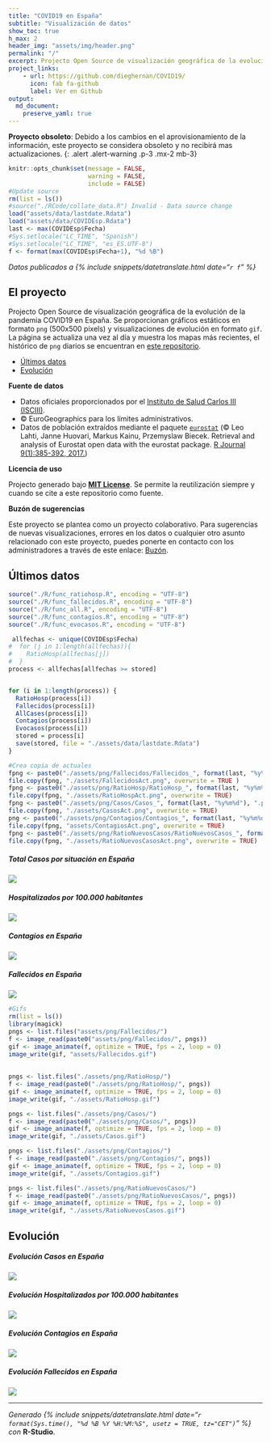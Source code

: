 ```yaml
---
title: "COVID19 en España"
subtitle: "Visualización de datos"
show_toc: true
h_max: 2
header_img: "assets/img/header.png"
permalink: "/"
excerpt: Projecto Open Source de visualización geográfica de la evolución de la pandemia COVID19 en España
project_links:
    - url: https://github.com/dieghernan/COVID19/
      icon: fab fa-github
      label: Ver en Github
output: 
  md_document:
    preserve_yaml: true
---
```


**Proyecto obsoleto**: Debido a los cambios en el aprovisionamiento de la información, este proyecto se considera obsoleto y no recibirá mas actualizaciones.
{: .alert .alert-warning .p-3 .mx-2 mb-3}

```r
knitr::opts_chunk$set(message = FALSE,
                      warning = FALSE,
                      include = FALSE)
#Update source
rm(list = ls())
#source("./RCode/collate_data.R") Invalid - Data source change
load("assets/data/lastdate.Rdata")
load("assets/data/COVIDEsp.Rdata")
last <- max(COVIDEsp$Fecha)
#Sys.setlocale("LC_TIME", "Spanish")
#Sys.setlocale("LC_TIME", "es_ES.UTF-8")
f <- format(max(COVIDEsp$Fecha+1), "%d %B")
```

*Datos publicados a {% include snippets/datetranslate.html  date="`r f`" %}*

## El proyecto

Projecto Open Source de visualización geográfica de la evolución de la pandemia COVID19 en España. Se proporcionan gráficos estáticos en formato `png` (500x500 pixels) y visualizaciones de evolución en formato `gif`. La página se actualiza una vez al día y muestra los mapas más recientes, el histórico de `png` diarios se encuentran en [este repositorio](https://github.com/dieghernan/COVID19/tree/master/pngs).

- [Últimos datos](#últimos-datos)
- [Evolución](#evolución)

**Fuente de datos**

- Datos oficiales proporcionados por el [Instituto de Salud Carlos III (ISCIII)](https://covid19.isciii.es/).
- © EuroGeographics para los límites administrativos.
- Datos de población extraídos mediante el paquete [`eurostat`]( http://ropengov.github.io/eurostat) (© Leo Lahti, Janne Huovari, Markus Kainu, Przemyslaw Biecek. Retrieval and analysis of Eurostat open data with the eurostat package. [R Journal 9(1):385-392, 2017.](https://journal.r-project.org/archive/2017/RJ-2017-019/index.html))

**Licencia de uso**

Projecto generado bajo [**MIT License**](./LICENSE). Se permite la reutilización siempre y cuando se cite a este repositorio como fuente.

**Buzón de sugerencias**

Este proyecto se plantea como un proyecto colaborativo. Para sugerencias de nuevas visualizaciones, errores en los datos o cualquier otro asunto relacionado con este proyecto, puedes ponerte en contacto con los administradores a través de este enlace: [Buzón](https://github.com/dieghernan/COVID19/issues/new/choose).



## Últimos datos


```r
source("./R/func_ratiohosp.R", encoding = "UTF-8")
source("./R/func_fallecidos.R", encoding = "UTF-8")
source("./R/func_all.R", encoding = "UTF-8")
source("./R/func_contagios.R", encoding = "UTF-8")
source("./R/func_evocasos.R", encoding = "UTF-8")

 allfechas <- unique(COVIDEsp$Fecha)
#  for (j in 1:length(allfechas)){
#    RatioHosp(allfechas[j])
#  }
process <- allfechas[allfechas >= stored]


for (i in 1:length(process)) {
  RatioHosp(process[i])
  Fallecidos(process[i])
  AllCases(process[i])
  Contagios(process[i])
  Evocasos(process[i])
  stored = process[i]
  save(stored, file = "./assets/data/lastdate.Rdata")
}

#Crea copia de actuales
fpng <- paste0("./assets/png/Fallecidos/Fallecidos_", format(last, "%y%m%d"), ".png")
file.copy(fpng, "./assets/FallecidosAct.png", overwrite = TRUE )
fpng <- paste0("./assets/png/RatioHosp/RatioHosp_", format(last, "%y%m%d"), ".png")
file.copy(fpng, "./assets/RatioHospAct.png", overwrite = TRUE)
fpng <- paste0("./assets/png/Casos/Casos_", format(last, "%y%m%d"), ".png")
file.copy(fpng, "./assets/CasosAct.png", overwrite = TRUE)
png <- paste0("./assets/png/Contagios/Contagios_", format(last, "%y%m%d"), ".png")
file.copy(fpng, "assets/ContagiosAct.png", overwrite = TRUE)
fpng <- paste0("./assets/png/RatioNuevosCasos/RatioNuevosCasos_", format(last, "%y%m%d"), ".png")
file.copy(fpng, "./assets/RatioNuevosCasosAct.png", overwrite = TRUE)

```

##### Total Casos por situación en España

![](./assets/CasosAct.png)

##### Hospitalizados por 100.000 habitantes

![](./assets/RatioHospAct.png)

##### Contagios en España

![](./assets/ContagiosAct.png)

##### Fallecidos en España

![](./assets/FallecidosAct.png)

```r
#Gifs
rm(list = ls())
library(magick)
pngs <- list.files("assets/png/Fallecidos/")
f <- image_read(paste0("assets/png/Fallecidos/", pngs))
gif <- image_animate(f, optimize = TRUE, fps = 2, loop = 0)
image_write(gif, "assets/Fallecidos.gif")
 
 
pngs <- list.files("./assets/png/RatioHosp/")
f <- image_read(paste0("./assets/png/RatioHosp/", pngs))
gif <- image_animate(f, optimize = TRUE, fps = 2, loop = 0)
image_write(gif, "./assets/RatioHosp.gif")

pngs <- list.files("./assets/png/Casos/")
f <- image_read(paste0("./assets/png/Casos/", pngs))
gif <- image_animate(f, optimize = TRUE, fps = 2, loop = 0)
image_write(gif, "./assets/Casos.gif")

pngs <- list.files("./assets/png/Contagios/")
f <- image_read(paste0("./assets/png/Contagios/", pngs))
gif <- image_animate(f, optimize = TRUE, fps = 2, loop = 0)
image_write(gif, "./assets/Contagios.gif")

pngs <- list.files("./assets/png/RatioNuevosCasos/")
f <- image_read(paste0("./assets/png/RatioNuevosCasos/", pngs))
gif <- image_animate(f, optimize = TRUE, fps = 2, loop = 0)
image_write(gif, "./assets/RatioNuevosCasos.gif")
```




## Evolución

##### Evolución Casos en España

![](./assets/Casos.gif)


##### Evolución Hospitalizados por 100.000 habitantes

![](./assets/RatioHosp.gif)

##### Evolución Contagios en España
![](./assets/Contagios.gif)


##### Evolución Fallecidos en España

![](./assets/Fallecidos.gif)

---

*Generado {% include snippets/datetranslate.html  date="`r format(Sys.time(), "%d %B %Y %H:%M:%S", usetz = TRUE, tz="CET")`" %} con* **R-Studio**.

